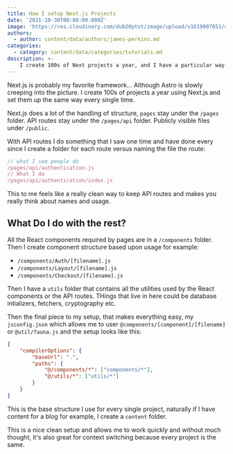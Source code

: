```yaml
---
title: How I setup Next.js Projects
date: '2021-10-30T00:00:00.000Z'
image: 'https://res.cloudinary.com/dub20ptvt/image/upload/v1619907051/creat-learned_wjlxir.webp'
authors:
  - author: content/data/authors/james-perkins.md
categories:
  - category: content/data/categories/tutorials.md
description: >-
    I create 100s of Next projects a year, and I have a particular way of setting everything up. It might be for you, it might not.
---
```


Next.js is probably my favorite framework... Although Astro is slowly creeping into the picture. I create 100s of projects a year using Next.js and set them up the same way every single time.

Next.js does a lot of the handling of structure, `pages` stay under the `/pages` folder. API routes stay under the `/pages/api` folder. Publicly visible files under `/public`.

With API routes I do something that I saw one time and have done every since I create a folder for each route versus naming the file the route:

```javascript
// what I see people do
/pages/api/authentication.js
// What I do
/pages/api/authentication/index.js
```

This to me feels like a really clean way to keep API routes and makes you really think about names and usage.

## What Do I do with the rest?

All the React components required by pages are in a `/components` folder. Then I create component structure based upon usage for example:

-   `/components/Auth/[filename].js`
-   `/components/Layout/[filename].js`
-   `/components/Checkout/[filename].js`

Then I have a `utils` folder that contains all the utilities used by the React components or the API routes. THings that live in here could be database intializers, fetchers, cryptography etc.

Then the final piece to my setup, that makes everything easy, my `jsconfig.json` which allows me to user `@components/[component]/[filename]` or `@util/fauna.js` and the setup looks like this:

```json
{
    "compilerOptions": {
        "baseUrl": ".",
        "paths": {
            "@/components/*": ["components/*"],
            "@/utils/*": ["utils/*"]
        }
    }
}
```

This is the base structure I use for every single project, naturally if I have content for a blog for example, I create a `content` folder.

This is a nice clean setup and allows me to work quickly and without much thought, it's also great for context switching because every project is the same.
